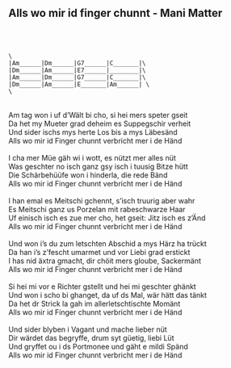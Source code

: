 ## Alls wo mir id finger chunnt - Mani Matter
\
\
```{}
\
|Am______|Dm______|G7______|C_______|\
|Dm______|Am______|E7______|________|\
|Am______|Dm______|G7______|C_______|\
|Dm______|Am______|E_______|Am______| \
\
```
\
Am tag won i uf d'Wält bi cho, si hei mers speter gseit\
Da het my Mueter grad deheim es Suppegschir verheit\
Und sider ischs mys herte Los bis a mys Läbesänd\
Alls wo mir id Finger chunnt verbricht mer i de Händ\
\
I cha mer Müe gäh wi i wott, es nützt mer alles nüt\
Was geschter no isch ganz gsy isch i tuusig Bitze hütt\
Die Schärbehüüfe won i hinderla, die rede Bänd\
Alls wo mir id Finger chunnt verbricht mer i de Händ\
\
I han emal es Meitschi gchennt, s'isch truurig aber wahr\
Es Meitschi ganz us Porzelan mit rabeschwarze Haar\
Uf einisch isch es zue mer cho, het gseit: Jitz isch es z'Änd\
Alls wo mir id Finger chunnt verbricht mer i de Händ\
\
Und won i's du zum letschten Abschid a mys Härz ha trückt\
Da han i's z'fescht umarmet und vor Liebi grad erstickt\
I has nid äxtra gmacht, dir chöit mers gloube, Sackermänt\
Alls wo mir id Finger chunnt verbricht mer i de Händ\
\
Si hei mi vor e Richter gstellt und hei mi geschter ghänkt\
Und won i scho bi ghanget, da uf ds Mal, wär hätt das tänkt\
Da het dr Strick la gah im allerletschtischte Momänt\
Alls wo mir id Finger chunnt verbricht mer i de Händ\
\
Und sider blyben i Vagant und mache lieber nüt\
Dir wärdet das begryffe, drum syt güetig, liebi Lüt\
Und gryffet ou i ds Portmonee und gäht e mildi Spänd\
Alls wo mir id Finger chunnt verbricht mer i de Händ\

